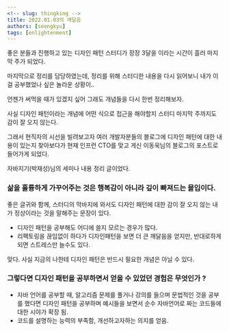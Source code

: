 ```yaml
---
<!-- slug: thingking -->
title: 2022.01.03의 깨달음
authors: [seongkyu]
tags: [enlightenment]
---
```


좋은 분들과 진행하고 있는 디자인 패턴 스터디가 장장 3달을 이라는 시간이 흘러 마지막 주가 되었다.

마지막으로 정리를 담당하였는데, 정리를 위해 스터디한 내용을 다시 읽어보니 내가 이걸 공부했었나 싶은 놀라운 상황이..

언젠가 써먹을 때가 있겠지 싶어 그래도 개념들을 다시 한번 정리해보자.

사실 디자인 패턴이라는 개념에 어떤 식으로 접근을 해야할지 스터디 마지막 주까지도 감이 잘 오지 않는다.

그래서 현직자의 시선을 빌려보고자 여러 개발자분들의 블로그에 디자인 패턴에 대한 내용이 있는지 찾아보다가 현재 인프런 CTO를 맞고 게신 이동욱님의 블로그의 포스트로 들어가게 되었다.

자바지기(박재성)님의 세미나 내용 정리 글이었다.

### 삶을 훌륭하게 가꾸어주는 것은 행복감이 아니라 깊이 빠져드는 몰입이다.

좋은 글귀와 함께, 스터디의 막바지에 와서도 디자인 패턴에 대한 감이 잘 오지 않는 내가 정상이라는 것을 말해주는 문장이 있다.

- 디자인 패턴을 공부해도 어디에 쓸지 모르는 경우가 많다.
- 리팩토링을 끊임없이 하다가 디자인패턴을 보면 더 큰 깨달음을 얻지만, 반대로하게 되면 스트레스만 늘수도 있다.

맞다. 사실 지금의 나한테 디자인 패턴은 반드시 필요한 개념은 아닐 수 있다.

### 그렇다면 디자인 패턴을 공부하면서 얻을 수 있었던 경험은 무엇인가 ?

- 자바 언어를 공부할 때, 알고리즘 문제를 풀거나 강의를 들으며 문법적인 것을 공부를 했다면 디자인 패턴을 공부하며 예시들을 보면서 순수 자바언어로 짜는 코드들에 대한 시야가 확장 됨.
- 코드를 설명하는 능력의 부족함, 개선하고자하는 의지를 얻음.


